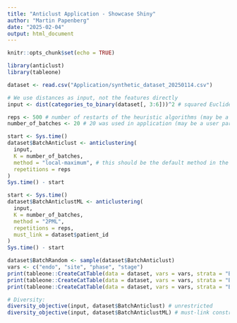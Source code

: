```yaml
---
title: "Anticlust Application - Showcase Shiny"
author: "Martin Papenberg"
date: "2025-02-04"
output: html_document
---
```


```r
knitr::opts_chunk$set(echo = TRUE)
```

```r

library(anticlust)
library(tableone)

dataset <- read.csv("Application/synthetic_dataset_20250114.csv")

# We use distances as input, not the features directly
input <- dist(categories_to_binary(dataset[, 3:6]))^2 # squared Euclidean distance on binary coded features

reps <- 500 # number of restarts of the heuristic algorithms (may be a user parameter in shiny app)
number_of_batches <- 20 # 20 was used in application (may be a user parameter in shiny app)

start <- Sys.time()
dataset$BatchAnticlust <- anticlustering(
  input, 
  K = number_of_batches, 
  method = "local-maximum", # this should be the default method in the app, I guess
  repetitions = reps
)
Sys.time() - start 

start <- Sys.time()
dataset$BatchAnticlustML <- anticlustering(
  input, 
  K = number_of_batches, 
  method = "2PML", 
  repetitions = reps, 
  must_link = dataset$patient_id
)
Sys.time() - start 

dataset$BatchRandom <- sample(dataset$BatchAnticlust)
vars <- c("endo", "site", "phase", "stage")
print(tableone::CreateCatTable(data = dataset, vars = vars, strata = "BatchAnticlust"), smd = TRUE)
print(tableone::CreateCatTable(data = dataset, vars = vars, strata = "BatchAnticlustML"), smd = TRUE)
print(tableone::CreateCatTable(data = dataset, vars = vars, strata = "BatchRandom"), smd = TRUE)

# Diversity: 
diversity_objective(input, dataset$BatchAnticlust) # unrestricted
diversity_objective(input, dataset$BatchAnticlustML) # must-link constrained

```
